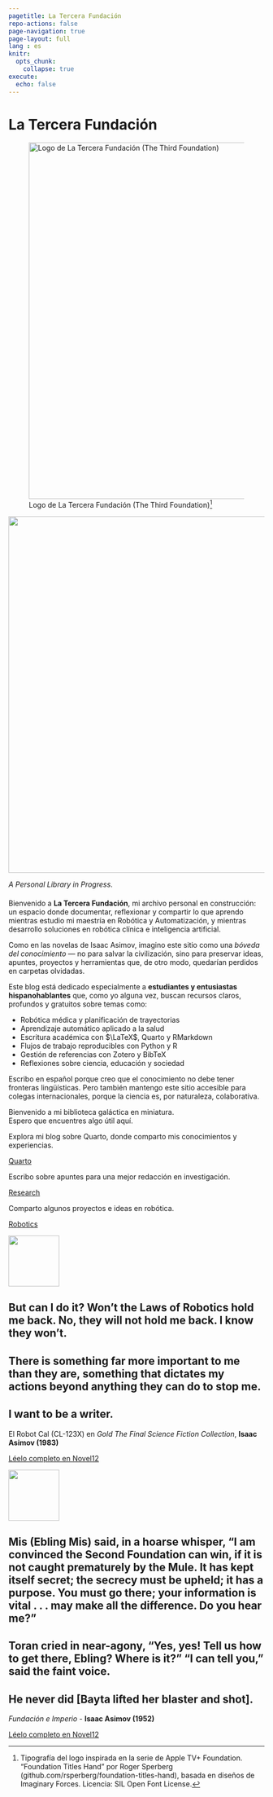 ```yaml
---
pagetitle: La Tercera Fundación
repo-actions: false
page-navigation: true
page-layout: full
lang : es
knitr:
  opts_chunk: 
    collapse: true
execute: 
  echo: false
---
```


# [La Tercera Fundación]{.third-color}
:::{.header-banner}

::: light-mode
![Logo de La Tercera Fundación (The Third Foundation)[^1]](../images/Logo_animation_blog_light.svg){fig-alt="The Third Foundation logo" width=700px}
:::

::: dark-mode
![](../images/Logo_animation_blog_dark.svg){fig-alt="The Third Foundation logo" width=700px}
:::

:::

:::{.header-text style="margin-bottom: 20px;"}
:::{.header-block}
*A Personal Library in Progress*.
:::
:::

Bienvenido a **La Tercera Fundación**, mi archivo personal en construcción: un espacio donde documentar, reflexionar y compartir lo que aprendo mientras estudio mi maestría en Robótica y Automatización, y mientras desarrollo soluciones en robótica clínica e inteligencia artificial.

Como en las novelas de Isaac Asimov, imagino este sitio como una *bóveda del conocimiento* — no para salvar la civilización, sino para preservar ideas, apuntes, proyectos y herramientas que, de otro modo, quedarían perdidos en carpetas olvidadas.

Este blog está dedicado especialmente a **estudiantes y entusiastas hispanohablantes** que, como yo alguna vez, buscan recursos claros, profundos y gratuitos sobre temas como:  

- Robótica médica y planificación de trayectorias  
- Aprendizaje automático aplicado a la salud  
- Escritura académica con $\LaTeX$, Quarto y RMarkdown  
- Flujos de trabajo reproducibles con Python y R  
- Gestión de referencias con Zotero y BibTeX  
- Reflexiones sobre ciencia, educación y sociedad

Escribo en español porque creo que el conocimiento no debe tener fronteras lingüísticas. Pero también mantengo este sitio accesible para colegas internacionales, porque la ciencia es, por naturaleza, colaborativa.

Bienvenido a mi biblioteca galáctica en miniatura.  
Espero que encuentres algo útil aquí.

::: {.grid}

::: {.g-col-12 .g-col-md-4}
<div class="card h-100" id="card-first-color">
<div class="card-body d-flex flex-column">
<p class="card-text">Explora mi blog sobre Quarto, donde comparto mis conocimientos y experiencias.</p>
<div style="margin-top: auto;"><a href="quarto.qmd" class="card-link heading-font">Quarto</a></div>
</div>
</div>
:::

::: {.g-col-12 .g-col-md-4}
<div class="card h-100" id="card-second-color">
<div class="card-body d-flex flex-column">
<p class="card-text">Escribo sobre apuntes para una mejor redacción en investigación.</p>
<div style="margin-top: auto;"><a href="research.qmd" class="card-link second-color-link heading-font">Research</a></div>
</div>
</div>
:::

::: {.g-col-12 .g-col-md-4}
<div class="card h-100" id="card-third-color">
<div class="card-body d-flex flex-column">
<p class="card-text">Comparto algunos proyectos e ideas en robótica.</p>
<div style="margin-top: auto;"><a href="robotics.qmd" class="card-link third-color-link heading-font">Robotics</a></div>
</div>
</div>
:::

:::


::: {.pullout-text}
::: {.pullout-container}
::: {.pullout-block .black-background}
![](../images/blue-quote.png){width="100px"}

## But can I do it? Won’t the Laws of Robotics hold me back. No, they will not hold me back. I know they won’t.

## There is something far more important to me than they are, something that dictates my actions beyond anything they can do to stop me.

## I want to be a writer.
El Robot Cal (CL-123X) en *Gold The Final Science Fiction Collection*, **Isaac Asimov (1983)**

::: {.button}
[Léelo completo en Novel12](https://novel12.com/243245/gold-the-final-science-fiction-collection-.htm)
:::

:::
:::
:::


::: {.pullout-text}
::: {.pullout-container}
::: {.pullout-block .black-background}
![](../images/orange-quote.png){width="100px"}

## Mis (Ebling Mis) said, in a hoarse whisper, “I am convinced the Second Foundation can win, if it is not caught prematurely by the Mule. It has kept itself secret; the secrecy must be upheld; it has a purpose. You must go there; your information is vital . . . may make all the difference. Do you hear me?”

## Toran cried in near-agony, “Yes, yes! Tell us how to get there, Ebling? Where is it?” “I can tell you,” said the faint voice.

## He never did [Bayta lifted her blaster and shot].
*Fundación e Imperio* - **Isaac Asimov (1952)**

::: {.button}
[Léelo completo en Novel12](https://novel12.com/241030/foundation-and-empire.htm)
:::

:::
:::
:::

[^1]: Tipografía del logo inspirada en la serie de Apple TV+ Foundation. "Foundation Titles Hand" por Roger Sperberg (github.com/rsperberg/foundation-titles-hand), basada en diseños de Imaginary Forces. Licencia: SIL Open Font License.